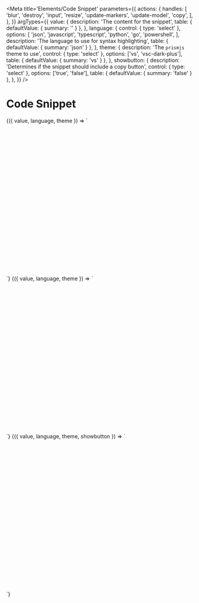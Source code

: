 
<Meta
  title='Elements/Code Snippet'
  parameters={{
    actions: {
      handles: [
        'blur',
        'destroy',
        'input',
        'resize',
        'update-markers',
        'update-model',
        'copy',
      ],
    },
  }}
  argTypes={{
    value: {
      description: 'The content for the snippet',
      table: { defaultValue: { summary: '' } },
    },
    language: {
      control: { type: 'select' },
      options: [
        'json',
        'javascript',
        'typescript',
        'python',
        'go',
        'powershell',
      ],
      description: 'The language to use for syntax highlighting',
      table: { defaultValue: { summary: 'json' } },
    },
    theme: {
      description: 'The `prismjs` theme to use',
      control: { type: 'select' },
      options: ['vs', 'vsc-dark-plus'],
      table: { defaultValue: { summary: 'vs' } },
    },
    showbutton: {
      description: 'Determines if the snippet should include a copy button',
      control: { type: 'select' },
      options: ['true', 'false'],
      table: { defaultValue: { summary: 'false' } },
    },
  }}
/>

# Code Snippet

<Canvas>
  <Story
    name='Code Snippet'
    args={{
      language: 'json',
      value: jsonCodeExampleSrc,
      theme: 'vs',
    }}
  >
    {({ value, language, theme }) => `
    <div style='margin: auto; max-width: 600px; height: 400px;'>
      <v-code-snippet 
        language='${language}'
        theme='${theme}'
        code='${value}'
      />
    </div>
    `}
  </Story>
</Canvas>

<Canvas>
  <Story
    name='Code Snippet Dark'
    args={{
      language: 'json',
      value: jsonCodeExampleSrc,
      theme: 'vsc-dark-plus',
    }}
  >
    {({ value, language, theme }) => `
    <div style='margin: auto; max-width: 600px; height: 400px;'>
      <v-code-snippet 
        language='${language}'
        theme='${theme}'
        code='${value}'
      />
    </div>
    `}
  </Story>
</Canvas>

<Canvas>
  <Story
    name='Hide Copy Button'
    args={{
      language: 'json',
      value: jsonCodeExampleSrc,
      showbutton: 'false',
    }}
  >
    {({ value, language, theme, showbutton }) => `
    <div style='margin: auto; max-width: 600px; height: 400px;'>
      <v-code-snippet 
        language='${language}'
        code='${value}'
        showbutton='${showbutton}'
      />
    </div>
    `}
  </Story>
</Canvas>
